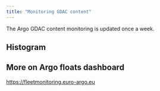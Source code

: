 ```yaml
---
title: "Monitoring GDAC content"
---
```

The Argo GDAC content monitoring is updated once a week.

<html>
	<head>
		<script src="https://ajax.googleapis.com/ajax/libs/jquery/1.8.2/jquery.min.js"></script>
		<script src="https://code.highcharts.com/highcharts.js"></script>
		<script src="https://code.highcharts.com/modules/exporting.js"></script>
		<script src="assets/js/GdacStatistics.js"></script>
	</head>
</html>

## Histogram
<div id="Histogram"></div>

## More on Argo floats dashboard
<a href="https://fleetmonitoring.euro-argo.eu" target="_blank" rel="noopener noreferrer">https://fleetmonitoring.euro-argo.eu</a>
